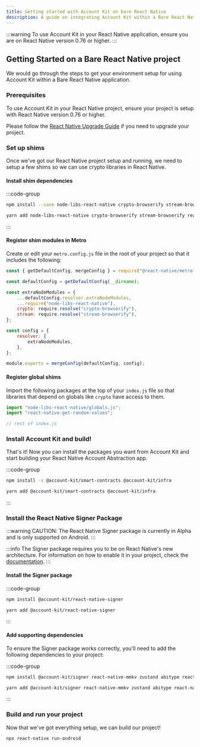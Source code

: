 ```yaml
---
title: Getting started with Account Kit on bare React Native
description: A guide on integrating Account Kit within a Bare React Native application
---
```


:::warning
To use Account Kit in your React Native application, ensure you are on React Native version 0.76 or higher.
:::

## Getting Started on a Bare React Native project

We would go through the steps to get your environment setup for using Account Kit within a Bare React Native application.

### Prerequisites

To use Account Kit in your React Native project, ensure your project is setup with React Native version 0.76 or higher.

Please follow the [React Native Upgrade Guide](https://reactnative.dev/docs/upgrading) if you need to upgrade your project.

### Set up shims

Once we've got our React Native project setup and running, we need to setup a few shims so we can use crypto libraries in React Native.

#### Install shim dependencies

:::code-group

```bash [npm]
npm install --save node-libs-react-native crypto-browserify stream-browserify react-native-get-random-values
```

```bash [yarn]
yarn add node-libs-react-native crypto-browserify stream-browserify react-native-get-random-values
```

:::

#### Register shim modules in Metro

Create or edit your `metro.config.js` file in the root of your project so that it includes the following:

```js [metro.config.js]
const { getDefaultConfig, mergeConfig } = require("@react-native/metro-config");

const defaultConfig = getDefaultConfig(__dirname);

const extraNodeModules = {
	...defaultConfig.resolver.extraNodeModules,
	...require("node-libs-react-native"),
	crypto: require.resolve("crypto-browserify"),
	stream: require.resolve("stream-browserify"),
};

const config = {
	resolver: {
		extraNodeModules,
	},
};

module.exports = mergeConfig(defaultConfig, config);
```

#### Register global shims

Import the following packages at the top of your `index.js` file so that libraries that depend on globals like `crypto` have access to them.

```js [index.js]
import "node-libs-react-native/globals.js";
import "react-native-get-random-values";

// rest of index.js
```

### Install Account Kit and build!

That's it! Now you can install the packages you want from Account Kit and start building your React Native Account Abstraction app.

:::code-group

```bash [npm]
npm install -s @account-kit/smart-contracts @account-kit/infra
```

```bash [yarn]
yarn add @account-kit/smart-contracts @account-kit/infra
```

:::

### Install the React Native Signer Package

:::warning
CAUTION: The React Native Signer package is currently in Alpha and is only supported on Android.
:::

:::info
The Signer package requires you to be on React Native's new architecture. For information on how to enable it in your project, check the [documentation](https://reactnative.dev/architecture/landing-page).
:::

#### Install the Signer package

:::code-group

```bash [npm]
npm install @account-kit/react-native-signer
```

```bash [yarn]
yarn add @account-kit/react-native-signer
```

:::

#### Add supporting dependencies

To ensure the Signer package works correctly, you'll need to add the following dependencies to your project:

:::code-group

```bash [npm]
npm install @account-kit/signer react-native-mmkv zustand abitype react-native-inappbrowser-reborn
```

```bash [yarn]
yarn add @account-kit/signer react-native-mmkv zustand abitype react-native-inappbrowser-reborn
```

:::

### Build and run your project

Now that we've got everything setup, we can build our project!

```bash
npx react-native run-android
```
